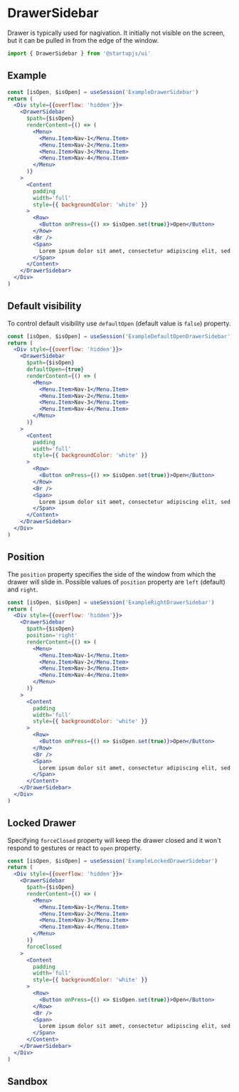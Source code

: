 
# DrawerSidebar

Drawer is typically used for nagivation. It initially not visible on the screen, but it can be pulled in from the edge of the window.

```jsx
import { DrawerSidebar } from '@startupjs/ui'
```

## Example

```jsx example
const [isOpen, $isOpen] = useSession('ExampleDrawerSidebar')
return (
  <Div style={{overflow: 'hidden'}}>
    <DrawerSidebar
      $path={$isOpen}
      renderContent={() => (
        <Menu>
          <Menu.Item>Nav-1</Menu.Item>
          <Menu.Item>Nav-2</Menu.Item>
          <Menu.Item>Nav-3</Menu.Item>
          <Menu.Item>Nav-4</Menu.Item>
        </Menu>
      )}
    >
      <Content
        padding
        width='full'
        style={{ backgroundColor: 'white' }}
      >
        <Row>
          <Button onPress={() => $isOpen.set(true)}>Open</Button>
        </Row>
        <Br />
        <Span>
          Lorem ipsum dolor sit amet, consectetur adipiscing elit, sed do eiusmod tempor incididunt ut labore et dolore magna aliqua. Rhoncus dolor purus non enim praesent elementum facilisis leo vel. Risus at ultrices mi tempus imperdiet. Semper risus in hendrerit gravida rutrum quisque non tellus.
        </Span>
      </Content>
    </DrawerSidebar>
  </Div>
)
```

## Default visibility

To control default visibility use `defaultOpen` (default value is `false`) property.

```jsx example
const [isOpen, $isOpen] = useSession('ExampleDefaultOpenDrawerSidebar')
return (
  <Div style={{overflow: 'hidden'}}>
    <DrawerSidebar
      $path={$isOpen}
      defaultOpen={true}
      renderContent={() => (
        <Menu>
          <Menu.Item>Nav-1</Menu.Item>
          <Menu.Item>Nav-2</Menu.Item>
          <Menu.Item>Nav-3</Menu.Item>
          <Menu.Item>Nav-4</Menu.Item>
        </Menu>
      )}
    >
      <Content
        padding
        width='full'
        style={{ backgroundColor: 'white' }}
      >
        <Row>
          <Button onPress={() => $isOpen.set(true)}>Open</Button>
        </Row>
        <Br />
        <Span>
          Lorem ipsum dolor sit amet, consectetur adipiscing elit, sed do eiusmod tempor incididunt ut labore et dolore magna aliqua. Rhoncus dolor purus non enim praesent elementum facilisis leo vel. Risus at ultrices mi tempus imperdiet. Semper risus in hendrerit gravida rutrum quisque non tellus.
        </Span>
      </Content>
    </DrawerSidebar>
  </Div>
)
```

## Position

The `position` property specifies the side of the window from which the drawer will slide in. Possible values of `position` property are `left` (default) and `right`.

```jsx example
const [isOpen, $isOpen] = useSession('ExampleRightDrawerSidebar')
return (
  <Div style={{overflow: 'hidden'}}>
    <DrawerSidebar
      $path={$isOpen}
      position='right'
      renderContent={() => (
        <Menu>
          <Menu.Item>Nav-1</Menu.Item>
          <Menu.Item>Nav-2</Menu.Item>
          <Menu.Item>Nav-3</Menu.Item>
          <Menu.Item>Nav-4</Menu.Item>
        </Menu>
      )}
    >
      <Content
        padding
        width='full'
        style={{ backgroundColor: 'white' }}
      >
        <Row>
          <Button onPress={() => $isOpen.set(true)}>Open</Button>
        </Row>
        <Br />
        <Span>
          Lorem ipsum dolor sit amet, consectetur adipiscing elit, sed do eiusmod tempor incididunt ut labore et dolore magna aliqua. Rhoncus dolor purus non enim praesent elementum facilisis leo vel. Risus at ultrices mi tempus imperdiet. Semper risus in hendrerit gravida rutrum quisque non tellus.
        </Span>
      </Content>
    </DrawerSidebar>
  </Div>
)
```

## Locked Drawer

Specifying `forceClosed` property will keep the drawer closed and it won't respond to gestures or react to `open` property.

```jsx example
const [isOpen, $isOpen] = useSession('ExampleLockedDrawerSidebar')
return (
  <Div style={{overflow: 'hidden'}}>
    <DrawerSidebar
      $path={$isOpen}
      renderContent={() => (
        <Menu>
          <Menu.Item>Nav-1</Menu.Item>
          <Menu.Item>Nav-2</Menu.Item>
          <Menu.Item>Nav-3</Menu.Item>
          <Menu.Item>Nav-4</Menu.Item>
        </Menu>
      )}
      forceClosed
    >
      <Content
        padding
        width='full'
        style={{ backgroundColor: 'white' }}
      >
        <Row>
          <Button onPress={() => $isOpen.set(true)}>Open</Button>
        </Row>
        <Br />
        <Span>
          Lorem ipsum dolor sit amet, consectetur adipiscing elit, sed do eiusmod tempor incididunt ut labore et dolore magna aliqua. Rhoncus dolor purus non enim praesent elementum facilisis leo vel. Risus at ultrices mi tempus imperdiet. Semper risus in hendrerit gravida rutrum quisque non tellus.
        </Span>
      </Content>
    </DrawerSidebar>
  </Div>
)
```

## Sandbox

<Sandbox Component={DrawerSidebar} />
